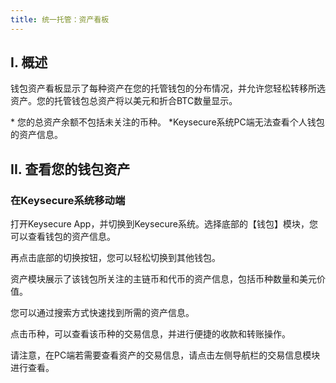 ```yaml
---
title: 统一托管：资产看板
---
```


## I. 概述
钱包资产看板显示了每种资产在您的托管钱包的分布情况，并允许您轻松转移所选资产。您的托管钱包总资产将以美元和折合BTC数量显示。

<Note> 
* 您的总资产余额不包括未关注的币种。
*Keysecure系统PC端无法查看个人钱包的资产信息。
</Note>

## II. 查看您的钱包资产

### **在Keysecure系统移动端**

打开Keysecure App，并切换到Keysecure系统。选择底部的【钱包】模块，您可以查看钱包的资产信息。

再点击底部的切换按钮，您可以轻松切换到其他钱包。

资产模块展示了该钱包所关注的主链币和代币的资产信息，包括币种数量和美元价值。

您可以通过搜索方式快速找到所需的资产信息。

点击币种，可以查看该币种的交易信息，并进行便捷的收款和转账操作。


<Note>
请注意，在PC端若需要查看资产的交易信息，请点击左侧导航栏的交易信息模块进行查看。
</Note>



